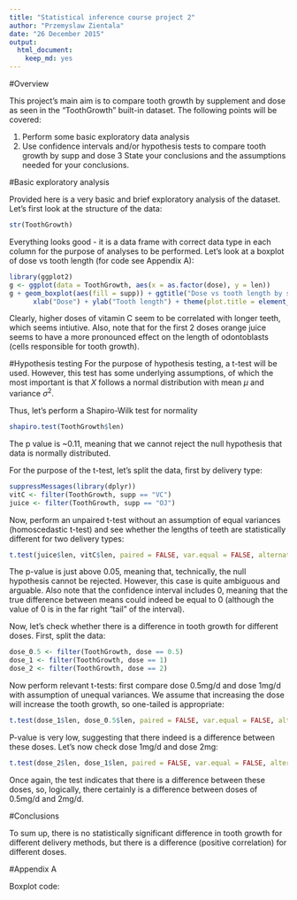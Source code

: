 ```yaml
---
title: "Statistical inference course project 2"
author: "Przemyslaw Zientala"
date: "26 December 2015"
output: 
  html_document: 
    keep_md: yes
---
```


#Overview

This project's main aim is to compare tooth growth by supplement and dose as seen in the "ToothGrowth" built-in dataset. The following points will be covered:

1. Perform some basic exploratory data analysis
2. Use confidence intervals and/or hypothesis tests to compare tooth growth by supp and dose
3 State your conclusions and the assumptions needed for your conclusions. 

#Basic exploratory analysis

Provided here is a very basic and brief exploratory analysis of the dataset.
Let's first look at the structure of the data:
```r
str(ToothGrowth)
```

Everything looks good - it is a data frame with correct data type in each column for the purpose of analyses to be performed. Let's look at a boxplot of dose vs tooth length (for code see Appendix A):
```r
library(ggplot2)
g <- ggplot(data = ToothGrowth, aes(x = as.factor(dose), y = len))
g + geom_boxplot(aes(fill = supp)) + ggtitle("Dose vs tooth length by supplement") + 
      xlab("Dose") + ylab("Tooth length") + theme(plot.title = element_text(size=14))
```

Clearly, higher doses of vitamin C seem to be correlated with longer teeth, which seems intiutive. Also, note that for the first 2 doses orange juice seems to have a more pronounced effect on the length of odontoblasts (cells responsible for tooth growth).

#Hypothesis testing
For the purpose of hypothesis testing, a t-test will be used. However, this test has some underlying assumptions, of which the most important is that $X$ follows a normal distribution with mean $\mu$ and variance $\sigma^2$.

Thus, let's perform a Shapiro-Wilk test for normality
```r
shapiro.test(ToothGrowth$len)
```

The p value is ~0.11, meaning that we cannot reject the null hypothesis that data is normally distributed.

For the purpose of the t-test, let's split the data, first by delivery type:
```r
suppressMessages(library(dplyr))
vitC <- filter(ToothGrowth, supp == "VC")
juice <- filter(ToothGrowth, supp == "OJ")
```

Now, perform an unpaired t-test without an assumption of equal variances (homoscedastic t-test) and see whether the lengths of teeth are statistically different for two delivery types:
```r
t.test(juice$len, vitC$len, paired = FALSE, var.equal = FALSE, alternative = c("two.sided"))
```

The p-value is just above 0.05, meaning that, technically, the null hypothesis cannot be rejected. However, this case is quite ambiguous and arguable. Also note that the confidence interval includes 0, meaning that the true difference between means could indeed be equal to 0 (although the value of 0 is in the far right "tail" of the interval).

Now, let's check whether there is a difference in tooth growth for different doses. First, split the data:
```r
dose_0.5 <- filter(ToothGrowth, dose == 0.5)
dose_1 <- filter(ToothGrowth, dose == 1)
dose_2 <- filter(ToothGrowth, dose == 2)
```

Now perform relevant t-tests: first compare dose 0.5mg/d and dose 1mg/d with assumption of unequal variances. We assume that increasing the dose will increase the tooth growth, so one-tailed is appropriate:
```r
t.test(dose_1$len, dose_0.5$len, paired = FALSE, var.equal = FALSE, alternative = c("greater"))
```

P-value is very low, suggesting that there indeed is a difference between these doses. Let's now check dose 1mg/d and dose 2mg:
```r
t.test(dose_2$len, dose_1$len, paired = FALSE, var.equal = FALSE, alternative = c("greater"))
```

Once again, the test indicates that there is a difference between these doses, so, logically, there certainly is a difference between doses of 0.5mg/d and 2mg/d.

#Conclusions

To sum up, there is no statistically significant difference in tooth growth for different delivery methods, but there is a difference (positive correlation) for different doses.

#Appendix A

Boxplot code:
```r
```
